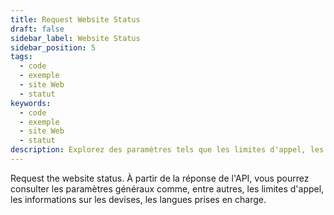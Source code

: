 ```yaml
---
title: Request Website Status
draft: false
sidebar_label: Website Status
sidebar_position: 5
tags:
  - code
  - exemple
  - site Web
  - statut
keywords:
  - code
  - exemple
  - site Web
  - statut
description: Explorez des paramètres tels que les limites d'appel, les informations sur les devises et les langues prises en charge via une demande de statut du site web. Apprenez avec cet exemple d'API.
---
```



Request the website status. À partir de la réponse de l'API, vous pourrez consulter les paramètres généraux comme, entre autres, les limites d'appel, les informations sur les devises, les langues prises en charge.

<SandboxIframe sandbox={sandboxes.website_status} />
